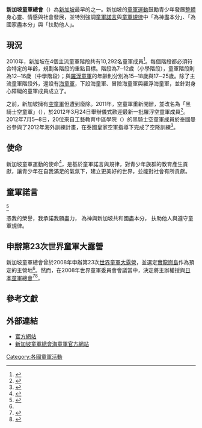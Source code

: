 {{Infobox WorldScouting
|type=organization
|name=新加坡童軍總會
|image=Singapore Scout Association.svg
|name1={{lang-en|Singapore Scout Association}}
|country={{SIN}}
|f-date=1910年
|members=10,292人
|chiefscouttitle=總領袖
|chiefscout=[[陳慶炎|陳慶炎]]
|chiefscouttitle2=會長
|chiefscout2=陳智豪（音譯，{{lang|en|Tan Tee How}}）
|chiefscouttitle3=童軍總監
|chiefscout3=陳清強
|website=http://www.scout.sg
|affiliation=[[世界童軍運動組織|世界童軍運動組織]]
}}

'''新加坡童軍總會'''（{{lang-en|Singapore Scout Association, SSA}}）為[[新加坡|新加坡]]最早的{{link-en|青少年組織列表|List of youth organizations|青少年組織}}之一。新加坡的[[童軍運動|童軍運動]]鼓勵青少年發展[[整全觀|整體]]身心靈、情感與社會發展，並特別強調[[童軍諾言|童軍諾言]]與[[童軍規律|童軍規律]]中「為神盡本分」、「為國家盡本分」與「扶助他人」。

==現況==
2010年，新加坡在4個主流童軍階段共有10,292名童軍成員<ref name="Census_2010">{{cite web|title=Triennal review: Census as at 1 December 2010|url=http://scout.org/en/content/download/22261/199900/file/Census.pdf|publisher=World Organization of the Scout Movement|accessdate=2011-01-13|deadurl=yes|archiveurl=https://www.webcitation.org/6AJxh3uLm?url=http://scout.org/en/content/download/22261/199900/file/Census.pdf|archivedate=2012年8月31日}}</ref>。每個階段都必須符合特定的年齡，規劃各階段的重點目標。{{link-en|幼童軍 (新加坡童軍總會)|Cub Scouts (Singapore Scout Association)|幼童軍}}階段為7─12歲（小學階段），童軍階段則為12─16歲（中學階段）；{{link-en|冒險童軍|Venture Scout}}與[[羅浮童軍|羅浮童軍]]的年齡則分別為15─18歲與17─25歲。除了主流童軍階段外，還設有[[海童軍|海童軍]]，下設海童軍、冒險海童軍與羅浮海童軍，並針對身心障礙的童軍成員成立了{{link-en|自強童軍|Extension Scouting}}。

之前，新加坡擁有[[空童軍|空童軍]]但遭到廢除。2011年，空童軍重新開辦，並改名為「黑騎士空童軍」（{{lang|en|Black Knight Air Scouts}}），於2012年3月24日舉辦儀式歡迎最新一批羅浮空童軍成員<ref>{{Cite web |url=http://twicsy.com/i/gcuExb |title=Picture taken to commorate Black Knights Air Scouts Investiture Ceremony |access-date=2015-11-06 |archive-url=https://web.archive.org/web/20151006004450/http://twicsy.com/i/gcuExb |archive-date=2015-10-06 |dead-url=yes }}</ref>。2012年7月5─8日，20位來自工藝教育中區學院（{{lang|en|ITE College Central}}）的黑騎士空童軍成員於泰國曼谷參與了2012年海外訓練計畫，在泰國皇家空軍指導下完成了空降訓練<ref>{{Cite web |url=http://central.ite.edu.sg/index.php?option=com_content&view=article&id=303 |title=Black Knights Air Scouts Awarded the Prestigious RTAF Honorary Paratrooper Wing |access-date=2015-11-06 |archive-url=https://web.archive.org/web/20120730135044/http://central.ite.edu.sg/index.php?option=com_content&view=article&id=303 |archive-date=2012-07-30 |dead-url=yes }}</ref>。

==使命==
新加坡童軍運動的使命<ref>{{cite web |url=http://www.scout.sg/about/what-is-scouting/mission/ |title=存档副本 |accessdate=2015-11-08 |deadurl=yes |archiveurl=https://web.archive.org/web/20140225190752/http://www.scout.sg/about/what-is-scouting/mission/ |archivedate=2014-02-25 }}</ref>，是基於童軍諾言與規律，對青少年族群的教育產生貢獻，讓青少年在自我滿足的氣氛下，建立更美好的世界，並能對社會有所貢獻。

==童軍諾言==
<poem>
{{lang|en|On my honour,
I promise that I will do my best
to do my duty to God and
the Republic of Singapore,
to help other people and
to keep the Scout Law.}}<ref>{{cite web |url=http://www.scout.sg/about/what-is-scouting/promise-law/ |title=存档副本 |accessdate=2015-11-06 |deadurl=yes |archiveurl=https://web.archive.org/web/20140312212311/http://www.scout.sg/about/what-is-scouting/promise-law/ |archivedate=2014-03-12 }}</ref>
</poem>

<poem>
憑我的榮譽，我承諾我願盡力，
為神與新加坡共和國盡本分，
扶助他人與遵守童軍規律。
</poem>

==申辦第23次世界童軍大露營==
新加坡童軍總會曾於2008年申辦第23次[[世界童軍大露營|世界童軍大露營]]，並選定[[實龍崗島|實龍崗島]]作為預定的主營地<ref name="WSJvideo"/>。然而，在2008年世界童軍委員會會議當中，決定將主辦權授與[[日本童軍總會|日本童軍總會]]<ref name="WSJvideo">{{cite AV media | date = 11 July 2008 | title = Singapore bids for World Scout Jamboree 2015 | url = https://www.youtube.com/watch?v=KJRZH5rtUU4 | access-date = 19 July 2015 | location = [[Coney_Island,_Singapore|Coney Island, Singapore]] | publisher = The Singapore Scout Association | via = [[YouTube|YouTube]] | archive-date = 2016-03-16 | archive-url = https://web.archive.org/web/20160316004142/https://www.youtube.com/watch?v=KJRZH5rtUU4 | dead-url = no }}</ref><ref>{{cite report |url=http://scout.org/sites/default/files/library_files/WSConfReport%202008%20EN%20(1).pdf#page=5 |year=2008 |accessdate=19 July 2015 |title=The Conference Report - 38th World Scout Conference |publisher=[[World_Organization_of_the_Scout_Movement|World Organization of the Scout Movement]] |page=4 |date= |archive-date=2019-08-20 |archive-url=https://web.archive.org/web/20190820135115/http://scout.org/sites/default/files/library_files/WSConfReport%202008%20EN%20(1).pdf#page=5 |dead-url=no }}</ref>。

==參考文獻==
{{reflist}}

==外部連結==
*[https://web.archive.org/web/20050720030109/http://www.scout.org.sg/ 官方網站]
*[http://www.seascout.org 新加坡童軍總會海童軍官方網站] {{Wayback|url=http://www.seascout.org/ |date=20180324013259 }}

{{世界童軍運動組織亞太區}}

[[Category:各國童軍活動|Category:各國童軍活動]]